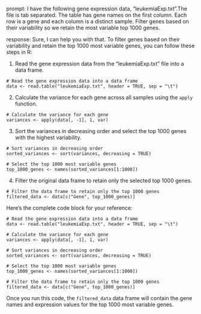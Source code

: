 prompt:
I have the following gene expression data, "leukemiaExp.txt".The file is tab separated. The table has gene names on the first column. Each row is a gene and each column is a distinct sample.  Filter genes based on their variability so we retain the most variable top 1000 genes. 

response:
Sure, I can help you with that. To filter genes based on their variability and retain the top 1000 most variable genes, you can follow these steps in R:

1. Read the gene expression data from the "leukemiaExp.txt" file into a data frame.

```
# Read the gene expression data into a data frame
data <- read.table("leukemiaExp.txt", header = TRUE, sep = "\t")
```

2. Calculate the variance for each gene across all samples using the `apply` function.

```
# Calculate the variance for each gene
variances <- apply(data[, -1], 1, var)
```

3. Sort the variances in decreasing order and select the top 1000 genes with the highest variability.

```
# Sort variances in decreasing order
sorted_variances <- sort(variances, decreasing = TRUE)

# Select the top 1000 most variable genes
top_1000_genes <- names(sorted_variances[1:1000])
```

4. Filter the original data frame to retain only the selected top 1000 genes.

```
# Filter the data frame to retain only the top 1000 genes
filtered_data <- data[c("Gene", top_1000_genes)]
```

Here's the complete code block for your reference:

```
# Read the gene expression data into a data frame
data <- read.table("leukemiaExp.txt", header = TRUE, sep = "\t")

# Calculate the variance for each gene
variances <- apply(data[, -1], 1, var)

# Sort variances in decreasing order
sorted_variances <- sort(variances, decreasing = TRUE)

# Select the top 1000 most variable genes
top_1000_genes <- names(sorted_variances[1:1000])

# Filter the data frame to retain only the top 1000 genes
filtered_data <- data[c("Gene", top_1000_genes)]
```

Once you run this code, the `filtered_data` data frame will contain the gene names and expression values for the top 1000 most variable genes.
